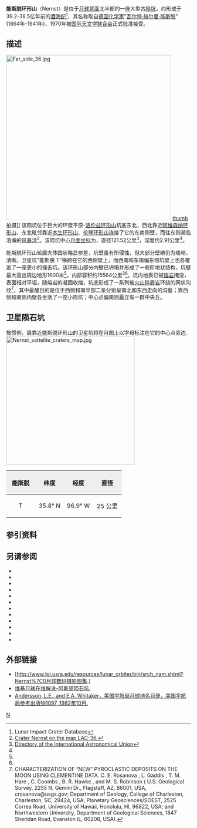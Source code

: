 {{lunar crater data|
 image=Nernst crater 4188 med.jpg|240px|
 caption=月球轨道器4号拍摄|
 latitude=35.57|
 N_or_S=N|
 longitude=94.64|
 E_or_W=W|
 diameter=121.52公里|
 depth=2.91公里|
 colong=96|
 eponym=[[瓦尔特·能斯特|瓦尔特·赫·能斯脱]]}}
'''能斯脱环形山'''（Nernst）是位于[[月球背面|月球背面]]北半部的一座大型古[[月球陨石坑|陨坑]]，约形成于39.2-38.5亿年前的[[酒海纪|酒海纪]]<ref name=LICD>Lunar Impact Crater Database</ref>，其名称取自[[德国|德国]][[化学家|化学家]]"[[瓦尔特·能斯特|瓦尔特·赫尔曼·能斯脱]]"(1864年-1941年)，1970年被[[国际天文学联合会|国际天文学联合会]]正式批准接受。

==描述==
[[Image:Far_side_36.jpg|450px]]
[[image:Nernst_LROC.jpg|thumb]]拍摄]]   
该陨坑位于巨大的环壁平原-[[洛伦兹环形山|洛伦兹环形山]]坑底东北，西北靠近[[阿维森纳环形山|阿维森纳环形山]]、东北毗邻靠近[[本生环形山|本生环形山]]、[[伦琴环形山|伦琴环形山]]连接了它的东南侧壁，而往东则濒临浩瀚的[[风暴洋|风暴洋]]<ref>[http://planetarynames.wr.usgs.gov/images/Lunar/lac_36_wac.pdf Crater Nernst on the map LAC-36.]</ref>。该陨坑中心[[月面坐标|月面坐标]]为{{Coord|35.57|N|94.64|W|globe:Moon|nogoogle=1|noosm=1}}，直径121.52公里<ref name="IAU">[http://planetarynames.wr.usgs.gov/Feature/4217 Directory of the International Astronomical Union]</ref>，深度约2.91公里<ref name="LICD"/>。

能斯脱环形山轮廓大体圆状略显参差，坑壁虽有所侵蚀，但大部分壁嵴仍为峻峭、清晰。卫星坑"能斯脱 T"横跨在它的西侧壁上，而西南和东南偏东侧坑壁上也各覆盖了一座更小的撞击坑。该环形山部分内壁已坍塌并形成了一些阶地状结构，坑壁最大高出周边地形1600米<ref name="LICD"/>，内部容积约15564公里<sup>3</sup><ref name="LICD"/>。坑内地表已被[[熔岩|熔岩]]掩没，表面相对平坦，随熔岩的凝固收缩，坑底形成了一系列被[[火山碎屑岩|火山碎屑岩]]环绕的网状沟纹<ref>CHARACTERIZATION OF “NEW” PYROCLASTIC DEPOSITS ON THE MOON USING CLEMENTINE DATA.
C. E. Rosanova , L. Gaddis , T. M. Hare , C. Coombs , B. R. Hawke , and M. S. Robinson ( U.S. Geological Survey, 2255 N. Gemini Dr., Flagstaff, AZ, 86001, USA, crosanova@usgs.gov; Department of Geology, College of Charleston, Charleston, SC, 29424, USA; Planetary Geosciences/SOEST, 2525 Correa Road, University of Hawaii, Honolulu, HI, 96822, USA; and Northwestern University, Department of Geological Sciences, 1847 Sheridan Road, Evanston IL, 60208, USA).</ref>，其中最醒目的是位于西侧和南半部二条分别呈南北和东西走向的沟壑；靠西侧和南侧内壁各坐落了一座小陨坑；中心点偏南则矗立有一群中央丘。

==卫星陨石坑==
按惯例，最靠近能斯脱环形山的卫星坑将在月图上以字母标注在它的中心点旁边.
[[Image:Nernst_sattelite_craters_map.jpg|350px]]

{| class="wikitable"
!width="25%" style="background:#eeeeee;" |能斯脱 
!width="25%" style="background:#eeeeee;" |纬度
!width="25%" style="background:#eeeeee;" |经度
!width="25%" style="background:#eeeeee;" |直径
|-
|align="center"|T
|align="center"|35.8° N
|align="center"|96.9° W
|align="center"|25 公里
|}{{clear}}
==参引资料==
{{Reflist}}

==另请参阅==
{{refbegin}}
* {{cite book
  | last1 = Andersson
  | first1 = L. E.
  | last2 = Whitaker
  | first2 = E. A.
  | authorlink2 = Ewen Whitaker
  | date = 1982
  | title = [[NASA|NASA]] Catalogue of Lunar Nomenclature
  | publisher = NASA RP-1097
  | ref = harv
  }}
* {{cite web
  | last = Blue
  | first = Jennifer
  | date = July 25, 2007
  | title = Gazetteer of Planetary Nomenclature
  | publisher = [[United_States_Geological_Survey|USGS]]
  | url = http://planetarynames.wr.usgs.gov/
  | accessdate = 2007-08-05
  | ref = harv
  | archive-date = 2018-12-25
  | archive-url = https://web.archive.org/web/20181225170157/https://planetarynames.wr.usgs.gov/
  | dead-url = no
  }}
* {{cite book
  | last1 = Bussey
  | first1 = B.
  | authorlink1 = Ben Bussey
  | last2 = Spudis
  | first2 = P.
  | authorlink2 = Paul Spudis
  | date = 2004
  | title = The Clementine Atlas of the Moon
  | publisher = Cambridge University Press
  | location = New York
  | isbn = 978-0-521-81528-4
  | ref = harv
  }}
* {{cite book
  | last1 = Cocks
  | first1 = Elijah E.
  | last2 = Cocks
  | first2 = Josiah C.
  | date = 1995
  | title = Who's Who on the Moon: A Biographical Dictionary of Lunar Nomenclature
  | url = https://archive.org/details/isbn_9780936389271
  | publisher = Tudor Publishers
  | isbn = 978-0-936389-27-1
  | ref = harv
  }}
* {{cite web
  | last = McDowell
  | first = Jonathan
  | date = July 15, 2007
  | url = http://host.planet4589.org/astro/lunar/
  | title = Lunar Nomenclature
  | publisher = Jonathan's Space Report
  | accessdate = 2007-10-24
  | ref = harv
  | archive-date = 2018-12-25
  | archive-url = https://web.archive.org/web/20181225170156/http://host.planet4589.org/astro/lunar/
  | dead-url = no
  }}
* {{cite journal| last1 = Menzel| first1 = D. H.| last2 = Minnaert| first2 = M.| last3 = Levin| first3 = B.| last4 = Dollfus| first4 = A.| last5 = Bell| first5 = B.| title = Report on Lunar Nomenclature by the Working Group of Commission 17 of the IAU| doi = 10.1007/BF00171763| journal = Space Science Reviews| volume = 12| issue = 2| pages = 136–186| date = 1971| bibcode = 1971SSRv...12..136M| ref = harv}}
* {{cite book
  | first = Patrick
  | last = Moore
  | authorlink = Patrick Moore
  | date = 2001
  | title = On the Moon
  | url = https://archive.org/details/patrickmooreonmo00patr
  | publisher = Sterling Publishing Co.
  | isbn = 978-0-304-35469-6
  | ref = harv
  }}
* {{cite book
  | first = Fred W.
  | last = Price
  | date = 1988
  | title = The Moon Observer's Handbook
  | publisher = Cambridge University Press
  | isbn = 978-0-521-33500-3
  | ref = harv
  }}
* {{cite book
  | last = Rükl
  | first = Antonín
  | authorlink = Antonín Rükl
  | date = 1990
  | title = Atlas of the Moon
  | publisher = Kalmbach Books
  | isbn = 978-0-913135-17-4
  | ref = harv
  }}
* {{cite book
  | last = Webb
  | first = Rev. T. W.
  | authorlink = Thomas William Webb
  | date = 1962
  | title = Celestial Objects for Common Telescopes
  | url = https://archive.org/details/celestialobjects00webb
  | edition = 6th revised
  | publisher = Dover
  | isbn = 978-0-486-20917-3
  | ref = harv
  }}
* {{cite book
  | first = Ewen A.
  | last = Whitaker
  | authorlink = Ewen Whitaker
  | date = 1999
  | title = Mapping and Naming the Moon
  | publisher = Cambridge University Press
  | isbn = 978-0-521-62248-6
  | ref = harv
  }}
* {{cite book
  | first = Peter T.
  | last = Wlasuk
  | date = 2000
  | title = Observing the Moon
  | publisher = Springer
  | isbn = 978-1-85233-193-1
  | ref = harv
 }}
{{refend}}

==外部链接==
*[http://www.lpi.usra.edu/resources/lunar_orbiter/bin/srch_nam.shtml?Nernst%7C0月球数码摄影图集.]
*[http://the-moon.wikispaces.com/Nernst 维基月球在线解说-阿斯顿陨石坑.]
*[http://planet4589.org/astro/lunar/RP-1097.pdf Andersson, L.E., and E.A. Whitaker，美国宇航局月球地名目录，美国宇航局参考出版物1097, 1982年10月.] {{Wayback|url=http://planet4589.org/astro/lunar/RP-1097.pdf |date=20141006125838 }}

[[Category:月球环形山|N]]
{{月球環形山 (L-N)}}